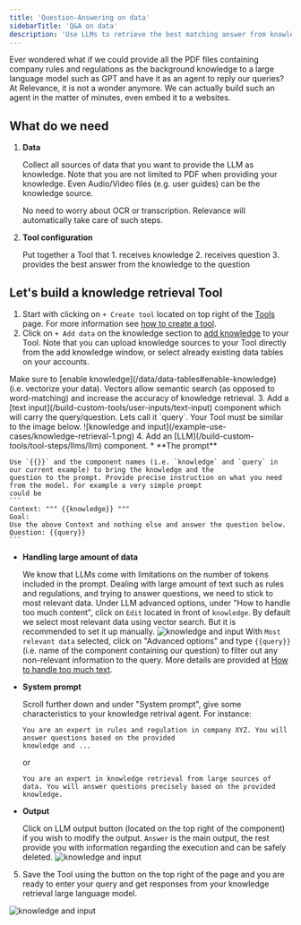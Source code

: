 ```yaml
---
title: 'Question-Answering on data'
sidebarTitle: 'Q&A on data'
description: 'Use LLMs to retrieve the best matching answer from knowledge sources'
---
```


Ever wondered what if we could provide all the PDF files containing company rules and regulations
as the background knowledge to a large language model such as GPT and have it as an agent to reply 
our queries?
At Relevance, it is not a wonder anymore. We can actually build such an agent in the matter of minutes, 
even embed it to a websites.

## What do we need
1. **Data**

    Collect all sources of data that you want to provide the LLM as knowledge.
    Note that you are not limited to PDF when providing your knowledge. Even Audio/Video files (e.g. user guides)
    can be the knowledge source.

    <Tip>
    No need to worry about OCR or transcription. Relevance will automatically take care of such steps.
    </Tip>

2. **Tool configuration**

    Put together a Tool that 
        1. receives knowledge
        2. receives question
        3. provides the best answer from the knowledge to the question

## Let's build a knowledge retrieval Tool
1. Start with clicking on `+ Create tool` located on top right of the [Tools](/get-started/key-concepts/tools) page.
For more information see [how to create a tool](/build-custom-tools/introduction).
2. Click on `+ Add data` on the knowledge section to [add knowledge](/build-custom-tools/knowledge/knowledge) to your Tool. 
Note that you can upload knowledge sources to your Tool directly from the add knowledge window, or select already 
existing data tables on your accounts.
<Tip>
Make sure to [enable knowledge](/data/data-tables#enable-knowledge) (i.e. vectorize your data). Vectors allow semantic 
search (as opposed to word-matching) and increase the accuracy of knowledge retrieval. 
</Tip>
3. Add a [text input](/build-custom-tools/user-inputs/text-input) component which will carry the query/question. Lets call
it `query`. Your Tool must be similar to the image below.
![knowledge and input](/example-use-cases/knowledge-retrieval-1.png)
4. Add an [LLM](/build-custom-tools/tool-steps/llms/llm) component.
* **The prompt**
    
    Use `{{}}` and the component names (i.e. `knowledge` and `query` in our current example) to bring the knowledge and the 
    question to the prompt. Provide precise instruction on what you need from the model. For example a very simple prompt
    could be
    ```
    Context: """ {{knowledge}} """
    Goal:
    Use the above Context and nothing else and answer the question below.
    Question: {{query}}
    ```

* **Handling large amount of data**

    We know that LLMs come with limitations on the number of tokens included in the prompt.
    Dealing with large amount of text such as rules and regulations, and trying to answer questions,
    we need to stick to most relevant data.
    Under LLM advanced options, under "How to handle too much content", click on `Edit` located in front 
    of `knowledge`. By default we select most relevant data using vector search. But it is recommended to 
    set it up manually. 
    ![knowledge and input](/images/example-use-cases/knowledge-retrieval-2.png)
    With `Most relevant data` selected, click on "Advanced options" and type `{{query}}` (i.e. name of the component
    containing our question) to filter out any non-relevant information to the query. More details are provided at
    [How to handle too much text](/build-custom-tools/tool-steps/llms/how-to-handle-too-much-text).

* **System prompt**

    Scroll further down and under "System prompt", give some characteristics to your knowledge retrival agent.
    For instance:
    ```
    You are an expert in rules and regulation in company XYZ. You will answer questions based on the provided
    knowledge and ...
    ```
    or 
    ```
    You are an expert in knowledge retrieval from large sources of data. You will answer questions precisely based on the provided knowledge.
    ```

* **Output**

    Click on LLM output button (located on the top right of the component) if you wish to modify the output. `Answer`
    is the main output, the rest provide you with information regarding the execution and can be safely deleted.
    ![knowledge and input](/images/example-use-cases/knowledge-retrieval-3.png)

5. Save the Tool using the button on the top right of the page and you are ready to enter your query and get
responses from your knowledge retrieval large language model.

![knowledge and input](/images/example-use-cases/knowledge-retrieval-4.png)